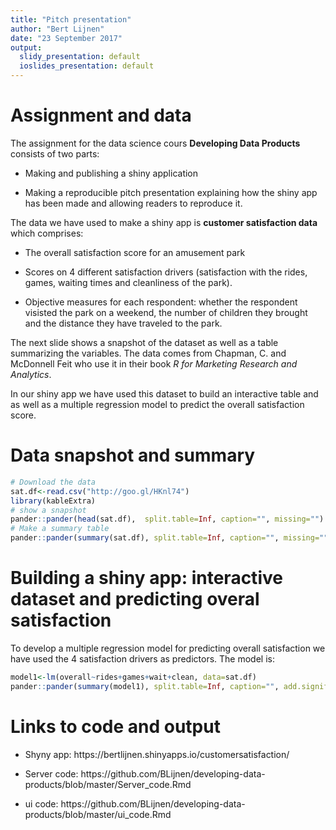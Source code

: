 ---
title: "Pitch presentation"
author: "Bert Lijnen"
date: "23 September 2017"
output:
  slidy_presentation: default
  ioslides_presentation: default
---

# Assignment and data

The assignment for the data science cours **Developing Data Products** consists of two parts:

- Making and publishing a shiny application  

- Making a reproducible pitch presentation explaining how the shiny app has been made and allowing readers to reproduce it.



The data we have used to make a shiny app is **customer satisfaction data** which comprises:  

- The overall satisfaction score for an amusement park   

- Scores on 4 different satisfaction drivers (satisfaction with the rides, games, waiting times and cleanliness of the park). 

- Objective measures for each respondent: whether the respondent visisted the park on a weekend, the number of children they brought and the distance they have traveled to the park.

The next slide shows a snapshot of the dataset as well as a table summarizing the variables. The data comes from Chapman, C. and McDonnell Feit who use it in their book *R for Marketing Research and Analytics*. 

In our shiny app we have used this dataset to build an interactive table and as well as a multiple regression model to predict the overall satisfaction score.


# Data snapshot and summary

```{r}
# Download the data
sat.df<-read.csv("http://goo.gl/HKnl74")
library(kableExtra)
# show a snapshot
pander::pander(head(sat.df),  split.table=Inf, caption="", missing="") 
# Make a summary table
pander::pander(summary(sat.df), split.table=Inf, caption="", missing="")
```

# Building a shiny app: interactive dataset and predicting overal satisfaction

To develop a multiple regression model for predicting overall satisfaction we have used the 4 satisfaction drivers as predictors. The model is: 

```{r}
model1<-lm(overall~rides+games+wait+clean, data=sat.df)
pander::pander(summary(model1), split.table=Inf, caption="", add.significance.stars=TRUE)
```

# Links to code and output

- Shyny app:  https://bertlijnen.shinyapps.io/customersatisfaction/

- Server code: https://github.com/BLijnen/developing-data-products/blob/master/Server_code.Rmd 

- ui code: https://github.com/BLijnen/developing-data-products/blob/master/ui_code.Rmd 


